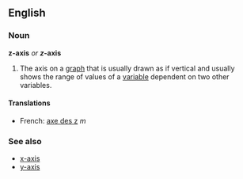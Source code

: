 ==English==
===Noun===
'''z-axis''' ''or'' '''''z''-axis'''

#The axis on a [[graph]] that is usually drawn as if vertical and usually shows the range of values of a [[variable]] dependent on two other variables.

====Translations====
*French: [[axe des z]] ''m''

===See also===
*[[x-axis]]
*[[y-axis]]